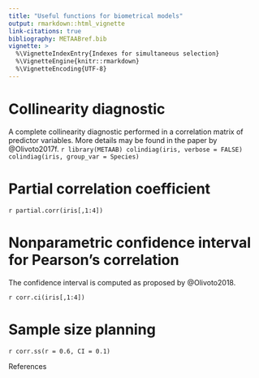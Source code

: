 ```yaml
---
title: "Useful functions for biometrical models"
output: rmarkdown::html_vignette
link-citations: true
bibliography: METAABref.bib 
vignette: >
  %\VignetteIndexEntry{Indexes for simultaneous selection}
  %\VignetteEngine{knitr::rmarkdown}
  %\VignetteEncoding{UTF-8}
---
```


# Collinearity diagnostic
A complete collinearity diagnostic performed in a correlation matrix of predictor variables. More details may be found in the paper by @Olivoto2017f.
```r
library(METAAB)
colindiag(iris, verbose = FALSE)
colindiag(iris, group_var = Species)
    ```


# Partial correlation coefficient

```r
partial.corr(iris[,1:4])
    ```



# Nonparametric confidence interval for Pearson's correlation

The confidence interval is computed as proposed by @Olivoto2018.

```r
corr.ci(iris[,1:4])
    ```


# Sample size planning

```r
corr.ss(r = 0.6, CI = 0.1)
    ```


References

